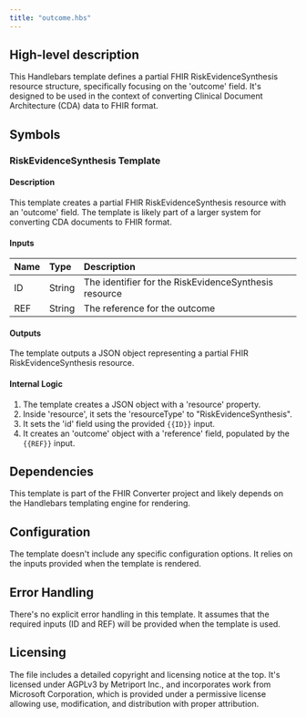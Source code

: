 ```yaml
---
title: "outcome.hbs"
---
```


## High-level description
This Handlebars template defines a partial FHIR RiskEvidenceSynthesis resource structure, specifically focusing on the 'outcome' field. It's designed to be used in the context of converting Clinical Document Architecture (CDA) data to FHIR format.

## Symbols

### RiskEvidenceSynthesis Template
#### Description
This template creates a partial FHIR RiskEvidenceSynthesis resource with an 'outcome' field. The template is likely part of a larger system for converting CDA documents to FHIR format.

#### Inputs
| Name | Type | Description |
|:-----|:-----|:------------|
| ID | String | The identifier for the RiskEvidenceSynthesis resource |
| REF | String | The reference for the outcome |

#### Outputs
The template outputs a JSON object representing a partial FHIR RiskEvidenceSynthesis resource.

#### Internal Logic
1. The template creates a JSON object with a 'resource' property.
2. Inside 'resource', it sets the 'resourceType' to "RiskEvidenceSynthesis".
3. It sets the 'id' field using the provided `{{ID}}` input.
4. It creates an 'outcome' object with a 'reference' field, populated by the `{{REF}}` input.

## Dependencies
This template is part of the FHIR Converter project and likely depends on the Handlebars templating engine for rendering.

## Configuration
The template doesn't include any specific configuration options. It relies on the inputs provided when the template is rendered.

## Error Handling
There's no explicit error handling in this template. It assumes that the required inputs (ID and REF) will be provided when the template is used.

## Licensing
The file includes a detailed copyright and licensing notice at the top. It's licensed under AGPLv3 by Metriport Inc., and incorporates work from Microsoft Corporation, which is provided under a permissive license allowing use, modification, and distribution with proper attribution.